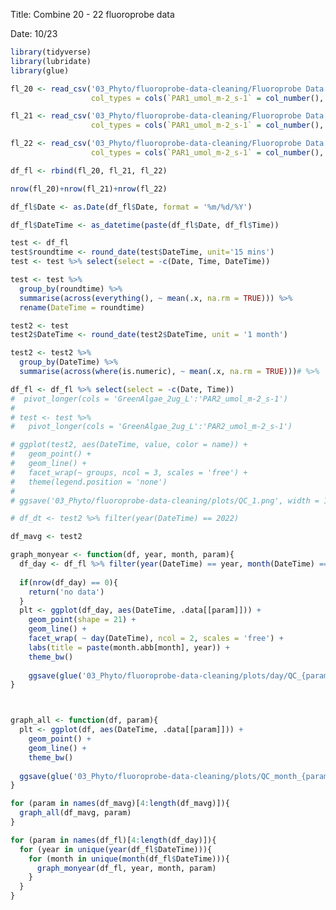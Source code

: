 Title: Combine 20 - 22 fluoroprobe data

Date: 10/23

```r
library(tidyverse)
library(lubridate)
library(glue)
```

```r
fl_20 <- read_csv('03_Phyto/fluoroprobe-data-cleaning/Fluoroprobe Data 2020 1 minute intervals.csv',
                  col_types = cols(`PAR1_umol_m-2_s-1` = col_number(), `PAR2_umol_m-2_s-1` = col_number()))

fl_21 <- read_csv('03_Phyto/fluoroprobe-data-cleaning/Fluoroprobe Data 2021 1 minute intervals.csv',
                  col_types = cols(`PAR1_umol_m-2_s-1` = col_number(), `PAR2_umol_m-2_s-1` = col_number()))

fl_22 <- read_csv('03_Phyto/fluoroprobe-data-cleaning/Fluoroprobe Data 2022 1 minute intervals.csv',
                  col_types = cols(`PAR1_umol_m-2_s-1` = col_number(), `PAR2_umol_m-2_s-1` = col_number()))

df_fl <- rbind(fl_20, fl_21, fl_22)

nrow(fl_20)+nrow(fl_21)+nrow(fl_22)

df_fl$Date <- as.Date(df_fl$Date, format = '%m/%d/%Y')

df_fl$DateTime <- as_datetime(paste(df_fl$Date, df_fl$Time))

test <- df_fl
test$roundtime <- round_date(test$DateTime, unit='15 mins')
test <- test %>% select(select = -c(Date, Time, DateTime))

test <- test %>%
  group_by(roundtime) %>%
  summarise(across(everything(), ~ mean(.x, na.rm = TRUE))) %>%
  rename(DateTime = roundtime)

test2 <- test
test2$DateTime <- round_date(test2$DateTime, unit = '1 month')

test2 <- test2 %>%
  group_by(DateTime) %>%
  summarise(across(where(is.numeric), ~ mean(.x, na.rm = TRUE)))# %>%

df_fl <- df_fl %>% select(select = -c(Date, Time))
#  pivot_longer(cols = 'GreenAlgae_2ug_L':'PAR2_umol_m-2_s-1')
# 
# test <- test %>%
#   pivot_longer(cols = 'GreenAlgae_2ug_L':'PAR2_umol_m-2_s-1')
```

```r
# ggplot(test2, aes(DateTime, value, color = name)) +
#   geom_point() +
#   geom_line() +
#   facet_wrap(~ groups, ncol = 3, scales = 'free') +
#   theme(legend.position = 'none')
# 
# ggsave('03_Phyto/fluoroprobe-data-cleaning/plots/QC_1.png', width = 12, height = 7)
```

```r
# df_dt <- test2 %>% filter(year(DateTime) == 2022)

df_mavg <- test2

graph_monyear <- function(df, year, month, param){
  df_day <- df_fl %>% filter(year(DateTime) == year, month(DateTime) == month)
  
  if(nrow(df_day) == 0){
    return('no data')
  }
  plt <- ggplot(df_day, aes(DateTime, .data[[param]])) +
    geom_point(shape = 21) +
    geom_line() +
    facet_wrap( ~ day(DateTime), ncol = 2, scales = 'free') +
    labs(title = paste(month.abb[month], year)) +
    theme_bw()
  
    ggsave(glue('03_Phyto/fluoroprobe-data-cleaning/plots/day/QC_{param}_{year}_{month}.png'), width = 10, height = 7)
}



graph_all <- function(df, param){
  plt <- ggplot(df, aes(DateTime, .data[[param]])) +
    geom_point() +
    geom_line() +
    theme_bw()
  
  ggsave(glue('03_Phyto/fluoroprobe-data-cleaning/plots/QC_month_{param}.png'), width = 6, height = 5)
}
```

```r
for (param in names(df_mavg)[4:length(df_mavg)]){
  graph_all(df_mavg, param)
}

for (param in names(df_fl)[4:length(df_day)]){
  for (year in unique(year(df_fl$DateTime))){
    for (month in unique(month(df_fl$DateTime))){
      graph_monyear(df_fl, year, month, param)   
    }
  }
}
```

